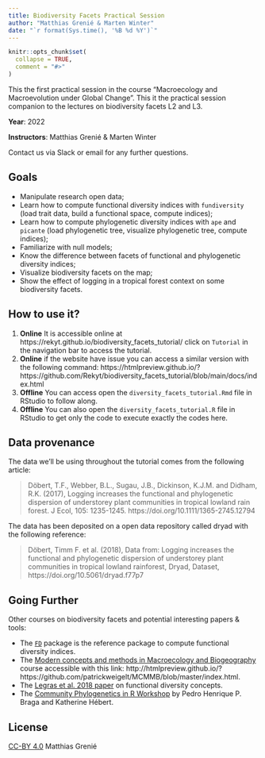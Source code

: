 ```yaml
---
title: Biodiversity Facets Practical Session
author: "Matthias Grenié & Marten Winter"
date: "`r format(Sys.time(), '%B %d %Y')`"
---
```


<!-- README.md is generated from README.Rmd. Please edit that file -->

```r
knitr::opts_chunk$set(
  collapse = TRUE,
  comment = "#>"
)
```

This the first practical session in the course "Macroecology and Macroevolution under Global Change". This it the practical session companion to the lectures on biodiversity facets L2 and L3.

**Year**: 2022

**Instructors**: Matthias Grenié & Marten Winter

Contact us via Slack or email for any further questions.


## Goals

* Manipulate research open data;
* Learn how to compute functional diversity indices with `fundiversity` (load trait data, build a functional space, compute indices);
* Learn how to compute phylogenetic diversity indices with `ape` and `picante` (load phylogenetic tree, visualize phylogenetic tree, compute indices);
* Familiarize with null models;
* Know the difference between facets of functional and phylogenetic diversity indices;
* Visualize biodiversity facets on the map;
* Show the effect of logging in a tropical forest context on some biodiversity facets.

## How to use it?

1. **Online** It is accessible online at https://rekyt.github.io/biodiversity_facets_tutorial/ click on `Tutorial` in the navigation bar to access the tutorial.
1. **Online** if the website have issue you can access a similar version with the following command: https://htmlpreview.github.io/?https://github.com/Rekyt/biodiversity_facets_tutorial/blob/main/docs/index.html
1. **Offline** You can access open the `diversity_facets_tutorial.Rmd` file in RStudio to follow along.
1. **Offline** You can also open the `diversity_facets_tutorial.R` file in RStudio to get only the code to execute exactly the codes here.

## Data provenance

The data we'll be using throughout the tutorial comes from the following article: 

> Döbert, T.F., Webber, B.L., Sugau, J.B., Dickinson, K.J.M. and Didham, R.K. (2017), Logging increases the functional and phylogenetic dispersion of understorey plant communities in tropical lowland rain forest. J Ecol, 105: 1235-1245. https://doi.org/10.1111/1365-2745.12794

The data has been deposited on a open data repository called dryad with the following reference:

> Döbert, Timm F. et al. (2018), Data from: Logging increases the functional and phylogenetic dispersion of understorey plant communities in tropical lowland rainforest, Dryad, Dataset, https://doi.org/10.5061/dryad.f77p7


## Going Further

Other courses on biodiversity facets and potential interesting papers & tools:

* The [`FD`](https://cran.r-project.org/package=FD) package is the reference package to compute functional diversity indices.
* The [Modern concepts and methods in Macroecology and Biogeography](https://github.com/patrickweigelt/MCMMB/) course accessible with this link: http://htmlpreview.github.io/?https://github.com/patrickweigelt/MCMMB/blob/master/index.html.
* The [Legras et al. 2018 paper](https://doi.org/10.1016/j.actao.2018.02.007) on functional diversity concepts.
* The [Community Phylogenetics in R Workshop](https://pedrohbraga.github.io/CommunityPhylogenetics-Workshop/CommunityPhylogenetics-Workshop.html) by Pedro Henrique P. Braga and Katherine Hébert.


## License

[CC-BY 4.0](https://creativecommons.org/licenses/by/4.0/) Matthias Grenié
